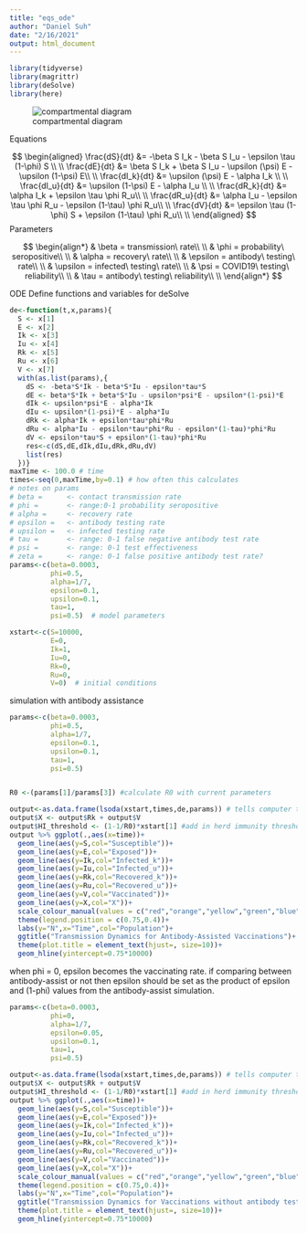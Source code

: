 ```yaml
---
title: "eqs_ode"
author: "Daniel Suh"
date: "2/16/2021"
output: html_document
---
```


```r
library(tidyverse)
library(magrittr)
library(deSolve)
library(here)
```

![compartmental diagram](concept.png)

Equations

$$
\begin{aligned}
 \frac{dS}{dt} &= -\beta S I_k - \beta S I_u - \epsilon \tau (1-\phi) S \\ \\
 \frac{dE}{dt} &=  \beta S I_k + \beta S I_u - \upsilon (\psi) E - \upsilon (1-\psi) E\\ \\
 \frac{dI_k}{dt} &= \upsilon (\psi) E - \alpha I_k \\ \\
 \frac{dI_u}{dt} &= \upsilon (1-\psi) E - \alpha I_u \\ \\
 \frac{dR_k}{dt} &= \alpha I_k + \epsilon \tau \phi R_u\\ \\
 \frac{dR_u}{dt} &= \alpha I_u - \epsilon \tau \phi R_u - \epsilon (1-\tau) \phi R_u\\ \\
 \frac{dV}{dt} &= \epsilon \tau (1-\phi) S + \epsilon (1-\tau) \phi R_u\\ \\
\end{aligned}
$$
Parameters

$$
\begin{align*}
 & \beta = transmission\ rate\\ \\ 
 & \phi = probability\ seropositive\\ \\ 
 & \alpha = recovery\ rate\\ \\
 & \epsilon = antibody\ testing\ rate\\ \\
 & \upsilon = infected\ testing\ rate\\ \\
 & \psi = COVID19\ testing\ reliability\\ \\
 & \tau = antibody\ testing\ reliability\\ \\
\end{align*}
$$

ODE
Define functions and variables for deSolve
```r
de<-function(t,x,params){
  S <- x[1]
  E <- x[2]
  Ik <- x[3]
  Iu <- x[4]
  Rk <- x[5]
  Ru <- x[6]
  V <- x[7]
  with(as.list(params),{
    dS <- -beta*S*Ik - beta*S*Iu - epsilon*tau*S
    dE <- beta*S*Ik + beta*S*Iu - upsilon*psi*E - upsilon*(1-psi)*E
    dIk <- upsilon*psi*E - alpha*Ik
    dIu <- upsilon*(1-psi)*E - alpha*Iu
    dRk <- alpha*Ik + epsilon*tau*phi*Ru
    dRu <- alpha*Iu - epsilon*tau*phi*Ru - epsilon*(1-tau)*phi*Ru
    dV <- epsilon*tau*S + epsilon*(1-tau)*phi*Ru
    res<-c(dS,dE,dIk,dIu,dRk,dRu,dV)
    list(res)
  })}
maxTime <- 100.0 # time
times<-seq(0,maxTime,by=0.1) # how often this calculates
# notes on params
# beta =      <- contact transmission rate
# phi =       <- range:0-1 probability seropositive
# alpha =     <- recovery rate
# epsilon =   <- antibody testing rate
# upsilon =   <- infected testing rate
# tau =       <- range: 0-1 false negative antibody test rate
# psi =       <- range: 0-1 test effectiveness
# zeta =      <- range: 0-1 false positive antibody test rate?
params<-c(beta=0.0003,
          phi=0.5,
          alpha=1/7,
          epsilon=0.1,
          upsilon=0.1,
          tau=1,
          psi=0.5)  # model parameters

xstart<-c(S=10000,
          E=0,
          Ik=1,
          Iu=0,
          Rk=0,
          Ru=0,
          V=0)  # initial conditions
```

simulation with antibody assistance
```r
params<-c(beta=0.0003,
          phi=0.5,
          alpha=1/7,
          epsilon=0.1, 
          upsilon=0.1,
          tau=1,
          psi=0.5)


R0 <-(params[1]/params[3]) #calculate R0 with current parameters

output<-as.data.frame(lsoda(xstart,times,de,params)) # tells computer to solve (integrate) equations
output$X <- output$Rk + output$V
output$HI_threshold <- (1-1/R0)*xstart[1] #add in herd immunity threshold
output %>% ggplot(.,aes(x=time))+
  geom_line(aes(y=S,col="Susceptible"))+
  geom_line(aes(y=E,col="Exposed"))+
  geom_line(aes(y=Ik,col="Infected_k"))+
  geom_line(aes(y=Iu,col="Infected_u"))+
  geom_line(aes(y=Rk,col="Recovered_k"))+
  geom_line(aes(y=Ru,col="Recovered_u"))+
  geom_line(aes(y=V,col="Vaccinated"))+
  geom_line(aes(y=X,col="X"))+
  scale_colour_manual(values = c("red","orange","yellow","green","blue","purple","gray","black"))+
  theme(legend.position = c(0.75,0.4))+
  labs(y="N",x="Time",col="Population")+
  ggtitle("Transmission Dynamics for Antibody-Assisted Vaccinations")+
  theme(plot.title = element_text(hjust=, size=10))+
  geom_hline(yintercept=0.75*10000)
```

when phi = 0, epsilon becomes the vaccinating rate. if comparing between antibody-assist or not then epsilon should be set as the product of epsilon and (1-phi) values from the antibody-assist simulation. 
```r
params<-c(beta=0.0003,
          phi=0,
          alpha=1/7,
          epsilon=0.05,
          upsilon=0.1,
          tau=1,
          psi=0.5)

output<-as.data.frame(lsoda(xstart,times,de,params)) # tells computer to solve (integrate) equations
output$X <- output$Rk + output$V
output$HI_threshold <- (1-1/R0)*xstart[1] #add in herd immunity threshold
output %>% ggplot(.,aes(x=time))+
  geom_line(aes(y=S,col="Susceptible"))+
  geom_line(aes(y=E,col="Exposed"))+
  geom_line(aes(y=Ik,col="Infected_k"))+
  geom_line(aes(y=Iu,col="Infected_u"))+
  geom_line(aes(y=Rk,col="Recovered_k"))+
  geom_line(aes(y=Ru,col="Recovered_u"))+
  geom_line(aes(y=V,col="Vaccinated"))+
  geom_line(aes(y=X,col="X"))+
  scale_colour_manual(values = c("red","orange","yellow","green","blue","purple","gray","black"))+
  theme(legend.position = c(0.75,0.4))+
  labs(y="N",x="Time",col="Population")+
  ggtitle("Transmission Dynamics for Vaccinations without antibody tests")+
  theme(plot.title = element_text(hjust=, size=10))+
  geom_hline(yintercept=0.75*10000)
```
